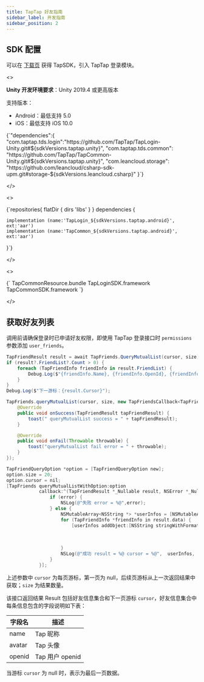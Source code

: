 ```yaml
---
title: TapTap 好友指南
sidebar_label: 开发指南
sidebar_position: 2
---
```




## SDK 配置

可以在 [下载页](/tap-download) 获得 TapSDK，引入 TapTap 登录模块。

<MultiLang>

<>

**Unity 开发环境要求**：Unity 2019.4 或更高版本

支持版本：

- Android：最低支持 5.0
- iOS：最低支持 iOS 10.0

<CodeBlock className="json">
{`"dependencies":{
    "com.taptap.tds.login":"https://github.com/TapTap/TapLogin-Unity.git#${sdkVersions.taptap.unity}",
    "com.taptap.tds.common": "https://github.com/TapTap/TapCommon-Unity.git#${sdkVersions.taptap.unity}",
    "com.leancloud.storage": "https://github.com/leancloud/csharp-sdk-upm.git#storage-${sdkVersions.leancloud.csharp}"
}`}
</CodeBlock>

</>

<>

<CodeBlock className="groovy">
{`repositories{  
    flatDir {  
        dirs 'libs'  
    }  
}  
dependencies {  

    implementation (name:'TapLogin_${sdkVersions.taptap.android}', ext:'aar') 
    implementation (name:'TapCommon_${sdkVersions.taptap.android}', ext:'aar')
}`}
</CodeBlock>

</>

<>

<CodeBlock className="objectivec">
{`
TapCommonResource.bundle
TapLoginSDK.framework
TapCommonSDK.framework
`}
</CodeBlock>

</>

</MultiLang>



## 获取好友列表
调用前请确保登录时已申请好友权限，即使用 TapTap 登录接口时 `permissions` 参数添加 `user_friends`。

<MultiLang>

```cs
TapFriendResult result = await TapFriends.QueryMutualList(cursor, size);
if (result?.FriendList?.Count > 0) {
    foreach (TapFriendInfo friendInfo in result.FriendList) {
        Debug.Log($"{friendInfo.Name}, {friendInfo.OpenId}, {friendInfo.Avatar}");
    }
}
Debug.Log($"下一游标：{result.Cursor}");
```

```java
TapFriends.queryMutualList(cursor, size, new TapFriendsCallback<TapFriendResult>() {
    @Override
    public void onSuccess(TapFriendResult tapFriendResult) {
        toast(" queryMutualList success = " + tapFriendResult);
    }

    @Override
    public void onFail(Throwable throwable) {
        toast("queryMutualList fail error = " + throwable);
    }
});
```

```objectivec
TapFriendQueryOption *option = [TapFriendQueryOption new];
option.size = 20;
option.cursor = nil;
[TapFriends queryMutualListWithOption:option
            callback:^(TapFriendResult *_Nullable result, NSError *_Nullable error) {
                if (error) {
                    NSLog(@"失败 error = %@",error);
                } else {
                    NSMutableArray<NSString *> *userInfos = [NSMutableArray array];
                    for (TapFriendInfo *friendInfo in result.data) {
                        [userInfos addObject:[NSString stringWithFormat:@"openid = %@ name = %@ avatar = %@",
                                                                        friendInfo.openid,
                                                                        friendInfo.name,
                                                                        friendInfo.avatar]];
                    }
                    NSLog(@"成功 result = %@ cursor = %@",  userInfos, result.cursor);
                }
            }];
```

</MultiLang>

上述参数中 `cursor` 为每页游标，第一页为 null，后续页游标从上一次返回结果中获取；`size` 为结果数量。

该接口返回结果 Result 包括好友信息集合和下一页游标 `cursor`，好友信息集合中每条信息包含的字段说明如下表：

| 字段名 | 描述 | 
| ---- | ---- | 
| name | Tap 昵称 |
| avatar | Tap 头像 | 
| openid | Tap 用户 openid |

当游标 `cursor` 为 null 时，表示为最后一页数据。